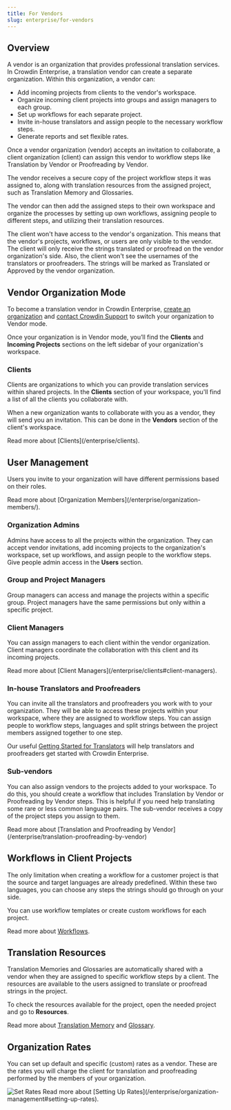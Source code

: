 ```yaml
---
title: For Vendors
slug: enterprise/for-vendors
---
```



## Overview

A vendor is an organization that provides professional translation services. In Crowdin Enterprise, a translation vendor can create a separate organization. Within this organization, a vendor can:

* Add incoming projects from clients to the vendor's workspace.
* Organize incoming client projects into groups and assign managers to each group.
* Set up workflows for each separate project.
* Invite in-house translators and assign people to the necessary workflow steps.
* Generate reports and set flexible rates.

Once a vendor organization (vendor) accepts an invitation to collaborate, a client organization (client) can assign this vendor to workflow steps like Translation by Vendor or Proofreading by Vendor.

The vendor receives a secure copy of the project workflow steps it was assigned to, along with translation resources from the assigned project, such as Translation Memory and Glossaries.

The vendor can then add the assigned steps to their own workspace and organize the processes by setting up own workflows, assigning people to different steps, and utilizing their translation resources.

The client won't have access to the vendor's organization. This means that the vendor's projects, workflows, or users are only visible to the vendor. The client will only receive the strings translated or proofread on the vendor organization's side. Also, the client won't see the usernames of the translators or proofreaders. The strings will be marked as Translated or Approved by the vendor organization.

## Vendor Organization Mode

To become a translation vendor in Crowdin Enterprise, [create an organization](/enterprise/organization#creating-an-organization) and [contact Crowdin Support](https://crowdin.com/contacts) to switch your organization to Vendor mode.

Once your organization is in Vendor mode, you’ll find the **Clients** and **Incoming Projects** sections on the left sidebar of your organization's workspace.

### Clients

Clients are organizations to which you can provide translation services within shared projects. In the **Clients** section of your workspace, you'll find a list of all the clients you collaborate with.

When a new organization wants to collaborate with you as a vendor, they will send you an invitation. This can be done in the **Vendors** section of the client's workspace.

<ReadMore>
  Read more about [Clients](/enterprise/clients).
</ReadMore>

## User Management

Users you invite to your organization will have different permissions based on their roles.

<ReadMore>
  Read more about [Organization Members](/enterprise/organization-members/).
</ReadMore>

### Organization Admins

Admins have access to all the projects within the organization. They can accept vendor invitations, add incoming projects to the organization's workspace, set up workflows, and assign people to the workflow steps. Give people admin access in the **Users** section.

### Group and Project Managers

Group managers can access and manage the projects within a specific group. Project managers have the same permissions but only within a specific project.

### Client Managers

You can assign managers to each client within the vendor organization. Client managers coordinate the collaboration with this client and its incoming projects.

<ReadMore>
  Read more about [Client Managers](/enterprise/clients#client-managers).
</ReadMore>

### In-house Translators and Proofreaders

You can invite all the translators and proofreaders you work with to your organization. They will be able to access these projects within your workspace, where they are assigned to workflow steps. You can assign people to workflow steps, languages and split strings between the project members assigned together to one step.

Our useful [Getting Started for Translators](/enterprise/for-translators) will help translators and proofreaders get started with Crowdin Enterprise.

### Sub-vendors

You can also assign vendors to the projects added to your workspace. To do this, you should create a workflow that includes Translation by Vendor or Proofreading by Vendor steps. This is helpful if you need help translating some rare or less common language pairs. The sub-vendor receives a copy of the project steps you assign to them.

<ReadMore>
  Read more about [Translation and Proofreading by Vendor](/enterprise/translation-proofreading-by-vendor)
</ReadMore>

## Workflows in Client Projects

The only limitation when creating a workflow for a customer project is that the source and target languages are already predefined. Within these two languages, you can choose any steps the strings should go through on your side.

You can use workflow templates or create custom workflows for each project.

Read more about [Workflows](/enterprise/workflows).

## Translation Resources

Translation Memories and Glossaries are automatically shared with a vendor when they are assigned to specific workflow steps by a client. The resources are available to the users assigned to translate or proofread strings in the project.

To check the resources available for the project, open the needed project and go to **Resources**.

Read more about [Translation Memory](/enterprise/translation-memory) and [Glossary](/enterprise/glossary).

## Organization Rates

You can set up default and specific (custom) rates as a vendor. These are the rates you will charge the client for translation and proofreading performed by the members of your organization.

<Image src={vendorRates} alt="Set Rates" />

<ReadMore>
  Read more about [Setting Up Rates](/enterprise/organization-management#setting-up-rates).
</ReadMore>
